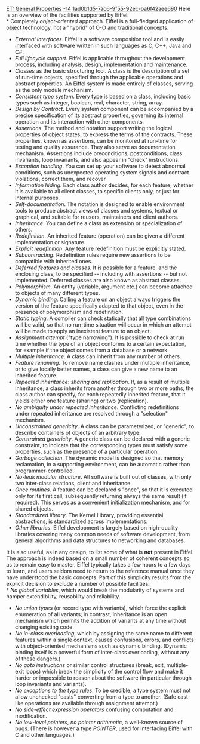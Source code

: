 [[Property:title|ET: General Properties]]
[[Property:weight|-14]]
[[Property:uuid|1ad0b1d5-7ac6-9f55-92ec-ba6f42aee690]]
Here is an overview of the facilities supported by Eiffel: <br/>
*  Completely ''object-oriented'' approach. Eiffel is a full-fledged application of object technology, not a "hybrid" of O-O and traditional concepts. 
*  ''External interfaces''. Eiffel is a software composition tool and is easily interfaced with software written in such languages as C, C++, Java and C#. 
*  ''Full lifecycle support''. Eiffel is applicable throughout the development process, including analysis, design, implementation and maintenance. 
*  ''Classes'' as the basic structuring tool. A class is the description of a set of run-time objects, specified through the applicable operations and abstract properties. An Eiffel system is made entirely of classes, serving as the only module mechanism. 
*  ''Consistent type system''. Every type is based on a class, including basic types such as integer, boolean, real, character, string, array. 
*  ''Design by Contract''. Every system component can be accompanied by a precise specification of its abstract properties, governing its internal operation and its interaction with other components. 
*  ''Assertions''. The method and notation support writing the logical properties of object states, to express the terms of the contracts. These properties, known as assertions, can be monitored at run-time for testing and quality assurance. They also serve as documentation mechanism. Assertions include preconditions, postconditions, class invariants, loop invariants, and also appear in "check" instructions. 
*  ''Exception handling''. You can set up your software to detect abnormal conditions, such as unexpected operating system signals and contract violations, correct them, and recover 
*  ''Information hiding''. Each class author decides, for each feature, whether it is available to all client classes, to specific clients only, or just for internal purposes. 
*  ''Self-documentation''. The notation is designed to enable environment tools to produce abstract views of classes and systems, textual or graphical, and suitable for reusers, maintainers and client authors. 
*  ''Inheritance''. You can define a class as extension or specialization of others. 
*  ''Redefinition''. An inherited feature (operation) can be given a different implementation or signature. 
*  ''Explicit redefinition''. Any feature redefinition must be explicitly stated. 
*  ''Subcontracting''. Redefinition rules require new assertions to be compatible with inherited ones. 
*  ''Deferred features and classes''. It is possible for a feature, and the enclosing class, to be specified -- including with assertions -- but not implemented. Deferred classes are also known as abstract classes. 
*  ''Polymorphism''. An entity (variable, argument etc.) can become attached to objects of many different types. 
*  ''Dynamic binding''. Calling a feature on an object always triggers the version of the feature specifically adapted to that object, even in the presence of polymorphism and redefinition. 
*  ''Static typing''. A compiler can check statically that all type combinations will be valid, so that no run-time situation will occur in which an attempt will be made to apply an inexistent feature to an object. 
*  ''Assignment attempt'' ("type narrowing"). It is possible to check at run time whether the type of an object conforms to a certain expectation, for example if the object comes from a database or a network. 
*  ''Multiple inheritance''. A class can inherit from any number of others. 
*  ''Feature renaming''. To remove name clashes under multiple inheritance, or to give locally better names, a class can give a new name to an inherited feature. 
*  ''Repeated inheritance'': ''sharing and replication''. If, as a result of multiple inheritance, a class inherits from another through two or more paths, the class author can specify, for each repeatedly inherited feature, that it yields either one feature (sharing) or two (replication). 
*  ''No ambiguity under repeated inheritance''. Conflicting redefinitions under repeated inheritance are resolved through a "selection" mechanism. 
*  ''Unconstrained genericity''. A class can be parameterized, or "generic", to describe containers of objects of an arbitrary type. 
*  ''Constrained genericity''. A generic class can be declared with a generic constraint, to indicate that the corresponding types must satisfy some properties, such as the presence of a particular operation. 
*  ''Garbage collection''. The dynamic model is designed so that memory reclamation, in a supporting environment, can be automatic rather than programmer-controlled. 
*  ''No-leak modular structure''. All software is built out of classes, with only two inter-class relations, client and inheritance. 
*  ''Once routines''. A feature can be declared s "once", so that it is executed only for its first call, subsequently returning always the same result (if required). This serves as a convenient initialization mechanism, and for shared objects. 
*  ''Standardized library''. The Kernel Library, providing essential abstractions, is standardized across implementations. 
*  ''Other libraries''. Eiffel development is largely based on high-quality libraries covering many common needs of software development, from general algorithms and data structures to networking and databases. 


It is also useful, as in any design, to list some of what is '''not''' present in Eiffel. The approach is indeed based on a small number of coherent concepts so as to remain easy to master. Eiffel typically takes a few hours to a few days to learn, and users seldom need to return to the reference manual once they have understood the basic concepts. Part of this simplicity results from the explicit decision to exclude a number of possible facilities: <br/>
*  ''No global variables'', which would break the modularity of systems and hamper extendibility, reusability and reliability. 
*  ''No union types'' (or record type with variants), which force the explicit enumeration of all variants; in contrast, inheritance is an open mechanism which permits the addition of variants at any time without changing existing code. 
*  ''No in-class overloading'', which by assigning the same name to different features within a single context, causes confusions, errors, and conflicts with object-oriented mechanisms such as dynamic binding. (Dynamic binding itself is a powerful form of inter-class overloading, without any of these dangers.) 
*  ''No goto instructions'' or similar control structures (break, exit, multiple-exit loops) which break the simplicity of the control flow and make it harder or impossible to reason about the software (in particular through loop invariants and variants). 
*  ''No exceptions to the type rules''. To be credible, a type system must not allow unchecked "casts" converting from a type to another. (Safe cast-like operations are available through assignment attempt.) 
*  ''No side-effect expression operators'' confusing computation and modification. 
*  ''No low-level pointers, no pointer arithmetic'', a well-known source of bugs. (There is however a type ''POINTER'', used for interfacing Eiffel with C and other languages.) 






